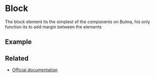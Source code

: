 
<Meta title="Elements/Block" />

# Block

The block element its the simplest of the components on Bulma, his only function its to add margin between the elements

<ArgsTable of={Block} />

<CommonProps />

## Example

<Canvas>
  <Story story={stories.Blocks} name="Block" />
</Canvas>


## Related

- [Official documentation](https://bulma.io/documentation/elements/block)
